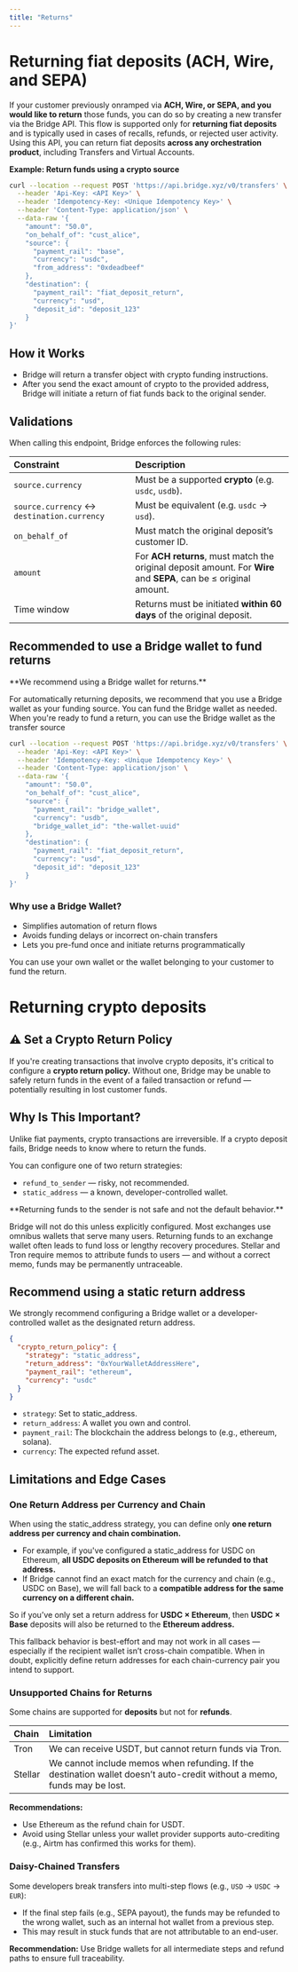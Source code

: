 ```yaml
---
title: "Returns"
---
```


# **Returning fiat deposits (ACH, Wire, and SEPA)**

If your customer previously onramped via **ACH, Wire, or SEPA, and you would like to return** those funds, you can do so by creating a new transfer via the Bridge API. This flow is supported only for **returning fiat deposits** and is typically used in cases of recalls, refunds, or rejected user activity. Using this API, you can return fiat deposits **across any orchestration product**, including Transfers and Virtual Accounts.

**Example: Return funds using a crypto source**

```bash
curl --location --request POST 'https://api.bridge.xyz/v0/transfers' \
  --header 'Api-Key: <API Key>' \
  --header 'Idempotency-Key: <Unique Idempotency Key>' \
  --header 'Content-Type: application/json' \
  --data-raw '{
    "amount": "50.0",
    "on_behalf_of": "cust_alice",
    "source": {
      "payment_rail": "base",
      "currency": "usdc",
      "from_address": "0xdeadbeef"
    },
    "destination": {
      "payment_rail": "fiat_deposit_return",
      "currency": "usd",
      "deposit_id": "deposit_123"
    }
}'
```

## **How it Works**

- Bridge will return a transfer object with crypto funding instructions.
- After you send the exact amount of crypto to the provided address, Bridge will initiate a return of fiat funds back to the original sender.

## **Validations**

When calling this endpoint, Bridge enforces the following rules:

| **Constraint**                             | **Description**                                                                                                   |
| :----------------------------------------- | :---------------------------------------------------------------------------------------------------------------- |
| `source.currency`                          | Must be a supported **crypto** (e.g. `usdc`, `usdb`).                                                             |
| `source.currency` ↔ `destination.currency` | Must be equivalent (e.g. `usdc` → `usd`).                                                                         |
| `on_behalf_of`                             | Must match the original deposit’s customer ID.                                                                    |
| `amount`                                   | For **ACH returns**, must match the original deposit amount. For **Wire** and **SEPA**, can be ≤ original amount. |
| Time window                                | Returns must be initiated **within 60 days** of the original deposit.                                             |

## **Recommended to use a Bridge wallet to fund returns**

<Tip>
  **We recommend using a Bridge wallet for returns.**
</Tip>

For automatically returning deposits, we recommend that you use a Bridge wallet as your funding source. You can fund the Bridge wallet as needed. When you're ready to fund a return, you can use the Bridge wallet as the transfer source

```bash Request
curl --location --request POST 'https://api.bridge.xyz/v0/transfers' \
  --header 'Api-Key: <API Key>' \
  --header 'Idempotency-Key: <Unique Idempotency Key>' \
  --header 'Content-Type: application/json' \
  --data-raw '{
    "amount": "50.0",
    "on_behalf_of": "cust_alice",
    "source": {
      "payment_rail": "bridge_wallet",
      "currency": "usdb",
      "bridge_wallet_id": "the-wallet-uuid"
    },
    "destination": {
      "payment_rail": "fiat_deposit_return",
      "currency": "usd",
      "deposit_id": "deposit_123"
    }
}'
```

### **Why use a Bridge Wallet?**

- Simplifies automation of return flows
- Avoids funding delays or incorrect on-chain transfers
- Lets you pre-fund once and initiate returns programmatically

You can use your own wallet or the wallet belonging to your customer to fund the return.

# **Returning crypto deposits**

## **⚠️ Set a Crypto Return Policy**

If you're creating transactions that involve crypto deposits, it's critical to configure a **crypto return policy.** Without one, Bridge may be unable to safely return funds in the event of a failed transaction or refund — potentially resulting in lost customer funds.

## **Why Is This Important?**

Unlike fiat payments, crypto transactions are irreversible. If a crypto deposit fails, Bridge needs to know where to return the funds.

You can configure one of two return strategies:

- `refund_to_sender` — risky, not recommended.
- `static_address` — a known, developer-controlled wallet.

<Danger>
  **Returning funds to the sender is not safe and not the default behavior.**

  Bridge will not do this unless explicitly configured. Most exchanges use omnibus wallets that serve many users. Returning funds to an exchange wallet often leads to fund loss or lengthy recovery procedures. Stellar and Tron require memos to attribute funds to users — and without a correct memo, funds may be permanently untraceable.
</Danger>

## **Recommend using a static return address**

We strongly recommend configuring a Bridge wallet or a developer-controlled wallet as the designated return address.

```json Example
{
  "crypto_return_policy": {
    "strategy": "static_address",
    "return_address": "0xYourWalletAddressHere",
    "payment_rail": "ethereum",
    "currency": "usdc"
  }
}
```

- `strategy`: Set to static_address.
- `return_address`: A wallet you own and control.
- `payment_rail`: The blockchain the address belongs to (e.g., ethereum, solana).
- `currency`: The expected refund asset.

## **Limitations and Edge Cases**

### **One Return Address per Currency and Chain**

When using the static_address strategy, you can define only **one return address per currency and chain combination.**

- For example, if you've configured a static_address for USDC on Ethereum, **all USDC deposits on Ethereum will be refunded to that address.**
- If Bridge cannot find an exact match for the currency and chain (e.g., USDC on Base), we will fall back to a **compatible address for the same currency on a different chain.**

So if you’ve only set a return address for **USDC × Ethereum**, then **USDC × Base** deposits will also be returned to the **Ethereum address.**

<Warning>
  This fallback behavior is best-effort and may not work in all cases — especially if the recipient wallet isn’t cross-chain compatible. When in doubt, explicitly define return addresses for each chain-currency pair you intend to support.
</Warning>

### **Unsupported Chains for Returns**

Some chains are supported for **deposits** but not for **refunds**.

| **Chain** | **Limitation**                                                                                                           |
| :-------- | :----------------------------------------------------------------------------------------------------------------------- |
| Tron      | We can receive USDT, but cannot return funds via Tron.                                                                   |
| Stellar   | We cannot include memos when refunding. If the destination wallet doesn’t auto-credit without a memo, funds may be lost. |

**Recommendations:**

- Use Ethereum as the refund chain for USDT.
- Avoid using Stellar unless your wallet provider supports auto-crediting (e.g., Airtm has confirmed this works for them).

### **Daisy-Chained Transfers**

Some developers break transfers into multi-step flows (e.g., `USD` → `USDC` → `EUR`):

- If the final step fails (e.g., SEPA payout), the funds may be refunded to the wrong wallet, such as an internal hot wallet from a previous step.
- This may result in stuck funds that are not attributable to an end-user.

**Recommendation:** Use Bridge wallets for all intermediate steps and refund paths to ensure full traceability.